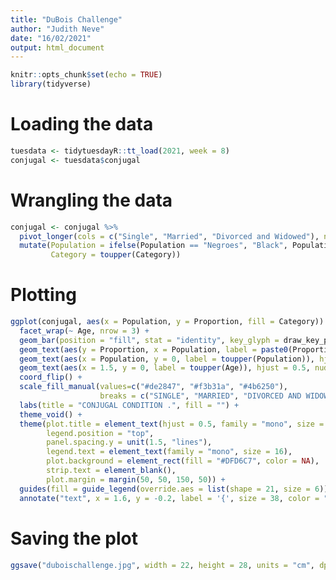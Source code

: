 ---
title: "DuBois Challenge"
author: "Judith Neve"
date: "16/02/2021"
output: html_document
---

```{r setup, include=FALSE}
knitr::opts_chunk$set(echo = TRUE)
library(tidyverse)
```

# Loading the data

```{r}
tuesdata <- tidytuesdayR::tt_load(2021, week = 8)
conjugal <- tuesdata$conjugal
```

# Wrangling the data

```{r}
conjugal <- conjugal %>%
  pivot_longer(cols = c("Single", "Married", "Divorced and Widowed"), names_to = "Category", values_to = "Proportion") %>%
  mutate(Population = ifelse(Population == "Negroes", "Black", Population),
         Category = toupper(Category))
```


# Plotting

```{r}
ggplot(conjugal, aes(x = Population, y = Proportion, fill = Category)) +
  facet_wrap(~ Age, nrow = 3) +
  geom_bar(position = "fill", stat = "identity", key_glyph = draw_key_point, width = 0.5) +
  geom_text(aes(y = Proportion, x = Population, label = paste0(Proportion, "%")), size = 3.5, position = position_fill(vjust = 0.5), family = "mono") +
  geom_text(aes(x = Population, y = 0, label = toupper(Population)), hjust = 1, nudge_y = -0.02, family = "mono") +
  geom_text(aes(x = 1.5, y = 0, label = toupper(Age)), hjust = 0.5, nudge_y = -0.4, stat = "unique", family = "mono") +
  coord_flip() +
  scale_fill_manual(values=c("#de2847", "#f3b31a", "#4b6250"),
                    breaks = c("SINGLE", "MARRIED", "DIVORCED AND WIDOWED")) +
  labs(title = "CONJUGAL CONDITION .", fill = "") +
  theme_void() +
  theme(plot.title = element_text(hjust = 0.5, family = "mono", size = 18, face = "bold"),
        legend.position = "top",
        panel.spacing.y = unit(1.5, "lines"),
        legend.text = element_text(family = "mono", size = 16),
        plot.background = element_rect(fill = "#DFD6C7", color = NA),
        strip.text = element_blank(),
        plot.margin = margin(50, 50, 150, 50)) +
  guides(fill = guide_legend(override.aes = list(shape = 21, size = 6))) +
  annotate("text", x = 1.6, y = -0.2, label = '{', size = 38, color = "black", family = "mono")

```

# Saving the plot

```{r}
ggsave("duboischallenge.jpg", width = 22, height = 28, units = "cm", dpi = 300)
```

